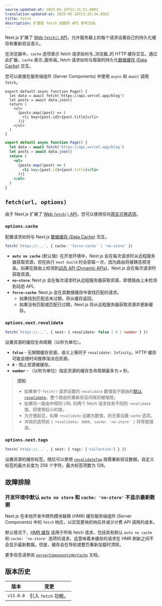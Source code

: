 ```yaml
---
source-updated-at: 2025-05-19T22:31:51.000Z
translation-updated-at: 2025-05-20T22:25:34.956Z
title: fetch
description: 扩展版 fetch 函数的 API 参考文档。
---
```


Next.js 扩展了 [Web `fetch()` API](https://developer.mozilla.org/docs/Web/API/Fetch_API)，允许服务器上的每个请求设置自己的持久化缓存和重新验证语义。

在浏览器中，`cache` 选项表示 fetch 请求如何与_浏览器_的 HTTP 缓存交互。通过此扩展，`cache` 表示_服务端_ fetch 请求如何与框架的持久化[数据缓存 (Data Cache)](/docs/app/deep-dive/caching#data-cache) 交互。

您可以直接在服务端组件 (Server Components) 中使用 `async` 和 `await` 调用 `fetch`。

```tsx filename="app/page.tsx" switcher
export default async function Page() {
  let data = await fetch('https://api.vercel.app/blog')
  let posts = await data.json()
  return (
    <ul>
      {posts.map((post) => (
        <li key={post.id}>{post.title}</li>
      ))}
    </ul>
  )
}
```

```jsx filename="app/page.js" switcher
export default async function Page() {
  let data = await fetch('https://api.vercel.app/blog')
  let posts = await data.json()
  return (
    <ul>
      {posts.map((post) => (
        <li key={post.id}>{post.title}</li>
      ))}
    </ul>
  )
}
```

## `fetch(url, options)`

由于 Next.js 扩展了 [Web `fetch()` API](https://developer.mozilla.org/docs/Web/API/Fetch_API)，您可以使用任何[原生可用选项](https://developer.mozilla.org/docs/Web/API/fetch#parameters)。

### `options.cache`

配置请求如何与 Next.js [数据缓存 (Data Cache)](/docs/app/deep-dive/caching#data-cache) 交互。

```ts
fetch(`https://...`, { cache: 'force-cache' | 'no-store' })
```

- **`auto no cache`** (默认值): 在开发环境中，Next.js 会在每次请求时从远程服务器获取资源，但在执行 `next build` 时会获取一次，因为路由将被静态预渲染。如果在路由上检测到[动态 API (Dynamic APIs)](/docs/app/getting-started/partial-prerendering#dynamic-rendering)，Next.js 会在每次请求时获取资源。
- **`no-store`**: Next.js 会在每次请求时从远程服务器获取资源，即使路由上未检测到动态 API。
- **`force-cache`**: Next.js 会在其数据缓存中查找匹配的请求。
  - 如果找到匹配且未过期，将从缓存返回。
  - 如果没有匹配或匹配已过期，Next.js 将从远程服务器获取资源并更新缓存。

### `options.next.revalidate`

```ts
fetch(`https://...`, { next: { revalidate: false | 0 | number } })
```

设置资源的缓存生命周期（以秒为单位）。

- **`false`** - 无限期缓存资源。语义上等同于 `revalidate: Infinity`。HTTP 缓存可能会随时间推移淘汰旧资源。
- **`0`** - 阻止资源被缓存。
- **`number`** - （以秒为单位）指定资源的缓存生命周期最多为 `n` 秒。

> **须知**:
>
> - 如果单个 `fetch()` 请求设置的 `revalidate` 数值低于路由的[默认 `revalidate`](/docs/app/api-reference/file-conventions/route-segment-config#revalidate)，整个路由的重新验证间隔将被缩短。
> - 如果同一路由中相同 URL 的两个 fetch 请求具有不同的 `revalidate` 值，将使用较小的值。
> - 为方便起见，如果 `revalidate` 设置为数值，则无需设置 `cache` 选项。
> - 冲突的选项如 `{ revalidate: 3600, cache: 'no-store' }` 将导致错误。

### `options.next.tags`

```ts
fetch(`https://...`, { next: { tags: ['collection'] } })
```

设置资源的缓存标签。随后可以使用 [`revalidateTag`](https://nextjs.org/docs/app/api-reference/functions/revalidateTag) 按需重新验证数据。自定义标签的最大长度为 256 个字符，最大标签项数为 128。

## 故障排除

### 开发环境中默认 `auto no store` 和 `cache: 'no-store'` 不显示最新数据

Next.js 在本地开发中跨热模块替换 (HMR) 缓存服务端组件 (Server Components) 中的 `fetch` 响应，以实现更快的响应并减少计费 API 调用的成本。

默认情况下，[HMR 缓存](/docs/app/api-reference/config/next-config-js/serverComponentsHmrCache) 适用于所有 fetch 请求，包括具有默认 `auto no cache` 和 `cache: 'no-store'` 选项的请求。这意味着未缓存的请求在 HMR 刷新之间不会显示最新数据。但是，缓存会在导航或整页重新加载时清除。

更多信息请参阅 [`serverComponentsHmrCache`](/docs/app/api-reference/config/next-config-js/serverComponentsHmrCache) 文档。

## 版本历史

| 版本       | 变更                  |
| ---------- | --------------------- |
| `v13.0.0` | 引入 `fetch` 功能。   |